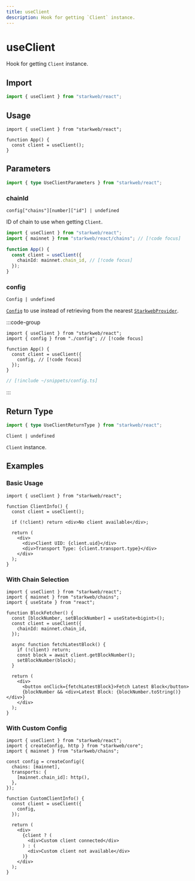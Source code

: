 ```yaml
---
title: useClient
description: Hook for getting `Client` instance.
---
```


# useClient

Hook for getting `Client` instance.

## Import

```ts
import { useClient } from "starkweb/react";
```

## Usage

```tsx [index.tsx]
import { useClient } from "starkweb/react";

function App() {
  const client = useClient();
}
```

## Parameters

```ts
import { type UseClientParameters } from "starkweb/react";
```

### chainId

`config["chains"][number]["id"] | undefined`

ID of chain to use when getting `Client`.

```ts [index.ts]
import { useClient } from "starkweb/react";
import { mainnet } from "starkweb/react/chains"; // [!code focus]

function App() {
  const client = useClient({
    chainId: mainnet.chain_id, // [!code focus]
  });
}
```

### config

`Config | undefined`

[`Config`](/react/api/createConfig#config) to use instead of retrieving from the nearest [`StarkwebProvider`](/react/api/StarkwebProvider).

:::code-group

```tsx [index.tsx]
import { useClient } from "starkweb/react";
import { config } from "./config"; // [!code focus]

function App() {
  const client = useClient({
    config, // [!code focus]
  });
}
```

```ts [config.ts]
// [!include ~/snippets/config.ts]
```

:::

## Return Type

```ts
import { type UseClientReturnType } from "starkweb/react";
```

`Client | undefined`

`Client` instance.

## Examples

### Basic Usage

```tsx [basic.tsx]
import { useClient } from "starkweb/react";

function ClientInfo() {
  const client = useClient();

  if (!client) return <div>No client available</div>;

  return (
    <div>
      <div>Client UID: {client.uid}</div>
      <div>Transport Type: {client.transport.type}</div>
    </div>
  );
}
```

### With Chain Selection

```tsx [chain-selection.tsx]
import { useClient } from "starkweb/react";
import { mainnet } from "starkweb/chains";
import { useState } from "react";

function BlockFetcher() {
  const [blockNumber, setBlockNumber] = useState<bigint>();
  const client = useClient({
    chainId: mainnet.chain_id,
  });

  async function fetchLatestBlock() {
    if (!client) return;
    const block = await client.getBlockNumber();
    setBlockNumber(block);
  }

  return (
    <div>
      <button onClick={fetchLatestBlock}>Fetch Latest Block</button>
      {blockNumber && <div>Latest Block: {blockNumber.toString()}</div>}
    </div>
  );
}
```

### With Custom Config

```tsx [custom-config.tsx]
import { useClient } from "starkweb/react";
import { createConfig, http } from "starkweb/core";
import { mainnet } from "starkweb/chains";

const config = createConfig({
  chains: [mainnet],
  transports: {
    [mainnet.chain_id]: http(),
  },
});

function CustomClientInfo() {
  const client = useClient({
    config,
  });

  return (
    <div>
      {client ? (
        <div>Custom client connected</div>
      ) : (
        <div>Custom client not available</div>
      )}
    </div>
  );
}
```
